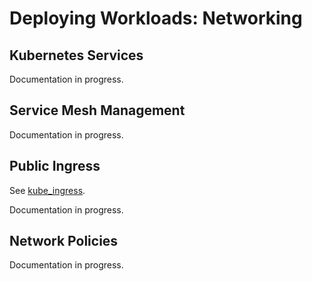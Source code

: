 # Deploying Workloads: Networking

## Kubernetes Services

Documentation in progress.

## Service Mesh Management

Documentation in progress.

## Public Ingress

See [kube_ingress](/docs/edge/reference/infrastructure-modules/submodule/kubernetes/kube_ingress).

Documentation in progress.

## Network Policies

Documentation in progress.
